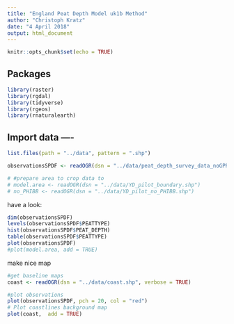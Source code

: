 ```yaml
---
title: "England Peat Depth Model uk1b Method"
author: "Christoph Kratz"
date: "4 April 2018"
output: html_document
---
```


```r
knitr::opts_chunk$set(echo = TRUE)
```


## Packages 
```r
library(raster)
library(rgdal)
library(tidyverse)
library(rgeos)
library(rnaturalearth)
```


## Import data ----
```r
list.files(path = "../data", pattern = ".shp")

observationsSPDF <- readOGR(dsn = "../data/peat_depth_survey_data_noGPR.shp", verbose = TRUE)

# #prepare area to crop data to
# model.area <- readOGR(dsn = "../data/YD_pilot_boundary.shp")
# no_PHIBB <- readOGR(dsn = "../data/YD_pilot_no_PHIBB.shp")
```

have a look: 
```r
dim(observationsSPDF)
levels(observationsSPDF$PEATTYPE)
hist(observationsSPDF$PEAT_DEPTH)
table(observationsSPDF$PEATTYPE)
plot(observationsSPDF)
#plot(model.area, add = TRUE)

```

make nice map
```r
#get baseline maps
coast <- readOGR(dsn = "../data/coast.shp", verbose = TRUE)

#plot observations
plot(observationsSPDF, pch = 20, col = "red")
# Plot coastlines background map
plot(coast,  add = TRUE)


```

